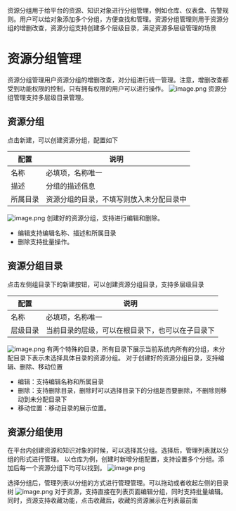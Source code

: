 资源分组用于给平台的资源、知识对象进行分组管理，例如仓库、仪表盘、告警规则。用户可以给对象添加多个分组，方便查找和管理。资源分组管理则用于资源分组的增删改查，资源分组支持创建多个层级目录，满足资源多层级管理的场景

# **资源分组管理**
资源分组管理用户资源分组的增删改查，对分组进行统一管理。注意，增删改查都受到功能权限的控制，只有拥有权限的用户可以进行操作。
![image.png](https://dn-odum9helk.qbox.me/FgoYnPaZfikAL62iHJvk9C9VhWb3)
资源分组管理支持多层级目录管理。

## **资源分组**
点击新建，可以创建资源分组，配置如下

| 配置 | 说明 |
|-|-|
| 名称 |必填项，名称唯一|
| 描述 |分组的描述信息|
| 所属目录 |资源分组的目录，不填写则放入未分配目录中|

![image.png](https://dn-odum9helk.qbox.me/FqgmKvqls1VZlrH_um9bWJjzpIrt)
创建好的资源分组，支持进行编辑和删除。
- 编辑支持编辑名称、描述和所属目录
- 删除支持批量操作。

## **资源分组目录**
点击左侧组目录下的新建按钮，可以创建资源分组目录，支持多层级目录

| 配置 | 说明 |
|-|-|
| 名称 |必填项，名称唯一|
| 层级目录 |当前目录的层级，可以在根目录下，也可以在子目录下|

![image.png](https://dn-odum9helk.qbox.me/FkiiDYpRjei-K6IaXezFu4kcTZ9I)
有两个特殊的目录，所有目录下展示当前系统内所有的分组，未分配目录下表示未选择具体目录的资源分组。
对于创建好的资源分组目录，支持编辑、删除、移动位置
- 编辑：支持编辑名称和所属目录
- 删除：支持删除目录，删除时可以选择目录下的分组是否要删除，不删除则移动到未分配目录下
- 移动位置：移动目录的展示位置。


## **资源分组使用**
在平台内创建资源和知识对象的时候，可以选择其分组。选择后，管理列表就以分组的形式进行管理。
以仓库为例，创建时新增分组配置，支持设置多个分组。添加后每一个资源分组下均可以找到。
![image.png](https://dn-odum9helk.qbox.me/FqnVAN_zM01PM12VKLGh2j-J4nSF)

选择分组后，管理列表以分组的方式进行管理管理。可以拖动或者收起左侧的目录树
![image.png](https://dn-odum9helk.qbox.me/FtxG-DITh_AayUFybnYs6fdzoW2G)
对于资源，支持直接在列表页面编辑分组，同时支持批量编辑。
同时，资源支持收藏功能，点击收藏后，收藏的资源展示在列表最前面

